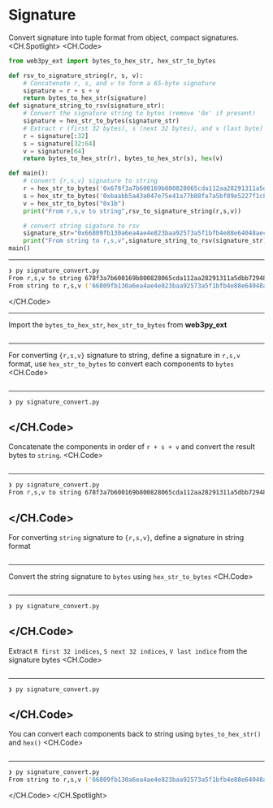 # Signature
Convert signature into tuple format from object, compact signatures.
<CH.Spotlight>
<CH.Code>

```py signature_convert.py
from web3py_ext import bytes_to_hex_str, hex_str_to_bytes

def rsv_to_signature_string(r, s, v):
    # Concatenate r, s, and v to form a 65-byte signature
    signature = r + s + v
    return bytes_to_hex_str(signature)
def signature_string_to_rsv(signature_str):
    # Convert the signature string to bytes (remove '0x' if present)
    signature = hex_str_to_bytes(signature_str)
    # Extract r (first 32 bytes), s (next 32 bytes), and v (last byte)
    r = signature[:32]
    s = signature[32:64]
    v = signature[64]
    return bytes_to_hex_str(r), bytes_to_hex_str(s), hex(v)

def main():
    # convert {r,s,v} signature to string
    r = hex_str_to_bytes('0x678f3a7b600169b800828065cda112aa28291311a5dbb729480444a2b905f6e6')
    s = hex_str_to_bytes('0xbaabb5a43a047e75e41a77b88fa7a5bf89e5227f1c8e40bfdfbcceb8164521ed')
    v = hex_str_to_bytes("0x1b")
    print("From r,s,v to string",rsv_to_signature_string(r,s,v))

    # convert string sigature to rsv
    signature_str="0x66809fb130a6ea4ae4e823baa92573a5f1bfb4e88e64048aecfb18a2b4012b9975c2c3e5f7b0a182c767137c488649cd5104a5e747371fd922d618e328e5c5081b"
    print("From string to r,s,v",signature_string_to_rsv(signature_str))
main()
```

---

```zsh output
❯ py signature_convert.py
From r,s,v to string 678f3a7b600169b800828065cda112aa28291311a5dbb729480444a2b905f6e6baabb5a43a047e75e41a77b88fa7a5bf89e5227f1c8e40bfdfbcceb8164521ed1b
From string to r,s,v ('66809fb130a6ea4ae4e823baa92573a5f1bfb4e88e64048aecfb18a2b4012b99', '75c2c3e5f7b0a182c767137c488649cd5104a5e747371fd922d618e328e5c508', '0x1b')
```

</CH.Code>

---
Import the `bytes_to_hex_str`, `hex_str_to_bytes` from **web3py_ext**

```py signature_convert.py focus=1

```
---
For converting `{r,s,v}` signature to string, define a signature in `r,s,v` format, use `hex_str_to_bytes` to convert each components to `bytes`
<CH.Code>
```py signature_convert.py focus=17:20
```
---
```zsh output
❯ py signature_convert.py

```

</CH.Code>
---
Concatenate the components in order of `r + s + v` and convert the result bytes to `string`.
<CH.Code>

```py signature_convert.py focus=3:6,21

```

---
```zsh output
❯ py signature_convert.py
From r,s,v to string 678f3a7b600169b800828065cda112aa28291311a5dbb729480444a2b905f6e6baabb5a43a047e75e41a77b88fa7a5bf89e5227f1c8e40bfdfbcceb8164521ed1b
```


</CH.Code>
---
For converting `string` signature to `{r,s,v}`, define a signature in string format

```py signature_convert.py focus=23:24
```

---
Convert the string signature to `bytes` using `hex_str_to_bytes` 
<CH.Code>
```py signature_convert.py focus=8:9
```

---
```zsh output
❯ py signature_convert.py

```

</CH.Code>
---
Extract `R first 32 indices`, `S next 32 indices`, `V last indice` from the signature bytes
<CH.Code>
```py signature_convert.py focus=10:13
```

---
```zsh output
❯ py signature_convert.py

```

</CH.Code>
---
You can convert each components back to string using `bytes_to_hex_str()` and `hex()`
<CH.Code>
```py signature_convert.py focus=14,25
```

---
```zsh output
❯ py signature_convert.py
From string to r,s,v ('66809fb130a6ea4ae4e823baa92573a5f1bfb4e88e64048aecfb18a2b4012b99', '75c2c3e5f7b0a182c767137c488649cd5104a5e747371fd922d618e328e5c508', '0x1b')
```

</CH.Code>
</CH.Spotlight>
